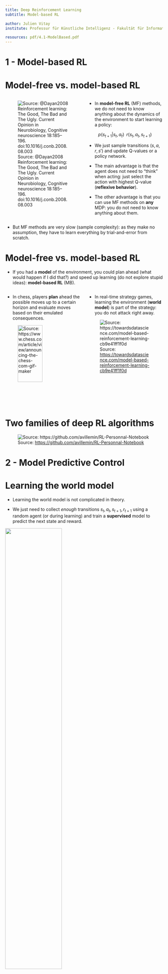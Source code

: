 ```yaml
---
title: Deep Reinforcement Learning
subtitle: Model-based RL

author: Julien Vitay
institute: Professur für Künstliche Intelligenz - Fakultät für Informatik

resources: pdf/4.1-ModelBased.pdf
---
```


# 1 - Model-based RL

# Model-free vs. model-based RL

::: {.columns}
::: {.column width=50%}


![Source: @Dayan2008 Reinforcement learning: The Good, The Bad and The Ugly. Current Opinion in Neurobiology, Cognitive neuroscience 18:185–196. doi:10.1016/j.conb.2008.08.003](img/modelbased2.png)


:::
::: {.column width=50%}


* In **model-free RL** (MF) methods, we do not need to know anything about the dynamics of the environment to start learning a policy:

$$p(s_{t+1} | s_t, a_t) \; \; r(s_t, a_t, s_{t+1})$$

* We just sample transitions $(s, a, r, s')$ and update Q-values or a policy network.

* The main advantage is that the agent does not need to "think" when acting: just select the action with highest Q-value (**reflexive behavior**).

* The other advantage is that you can use MF methods on **any** MDP: you do not need to know anything about them.

:::
:::


* But MF methods are very slow (sample complexity): as they make no assumption, they have to learn everything by trial-and-error from scratch.


# Model-free vs. model-based RL


* If you had a **model** of the environment, you could plan ahead (what would happen if I did that?) and speed up learning (do not explore stupid ideas): **model-based RL** (MB). 

::: {.columns}
::: {.column width=50%}


* In chess, players **plan** ahead the possible moves up to a certain horizon and evaluate moves based on their emulated consequences.

![Source: <https://www.chess.com/article/view/announcing-the-chess-com-gif-maker>](img/chess.gif){width=70%}


:::
::: {.column width=50%}


* In real-time strategy games, learning the environment (**world model**) is part of the strategy: you do not attack right away.

![Source: <https://towardsdatascience.com/model-based-reinforcement-learning-cb9e41ff1f0d>](img/ageofempires.jpeg)

:::
:::


# Two families of deep RL algorithms

![Source: <https://github.com/avillemin/RL-Personnal-Notebook>](img/drl-overview.svg)


# 2 - Model Predictive Control

# Learning the world model

* Learning the world model is not complicated in theory.

* We just need to collect *enough* transitions $s_t, a_t, s_{t+1}, r_{t+1}$ using a random agent (or during learning) and train a **supervised** model to predict the next state and reward.

::: {}

![](img/learningdynamics.svg){width=60%}

:::

* Such a model is called the **dynamics model**, the **transition model** or the **forward model**.

    * **What happens if I do that?**

* The model can be deterministic (use neural networks) or stochastic (use Gaussian Processes).

* Given an initial state $s_0$ and a policy $\pi$, you can unroll the future using the local model.

# Learning from imaginary rollouts

::: {.columns}
::: {.column width=50%}


![](img/mpc-rollout.png)

:::
::: {.column width=50%}


* Once you have a good transition model, you can generate **rollouts**, i.e. imaginary trajectories / episodes using the model.

$$\tau = (s_o, a_o, r_ 1, s_1, a_1, \ldots, s_T)$$

* You can then feed these trajectories to any model-free algorithm (value-based, policy-gradient) that will learn to maximize the returns.

$$\mathcal{J}(\theta) = \mathbb{E}_{\tau}[R(\tau)]$$

* The only sample complexity is the one needed to train the model: the rest is **emulated**.

* Drawback: This can only work when the model is close to perfect, especially for long trajectories or probabilistic MDPs.

:::
:::


::: footer
@Kurutach2018 Model-Ensemble Trust-Region Policy Optimization. arXiv:1802.10592.
:::

# Imperfect model

* For long horizons, the slightest imperfection in the model can accumulate (**drift**) and lead to completely wrong trajectories.

![Source: <https://medium.com/@jonathan_hui/rl-model-based-reinforcement-learning-3c2b6f0aa323>](img/mpc-drift1.jpeg)

* The emulated trajectory will have a biased return, the algorithm does not converge to the optimal policy.

* If you have a perfect model, you should not be using RL anyway, as classical control methods would be much faster (but see AlphaGo).


# MPC - Model Predictive Control

* The solution is to **replan** at each time step and execute only the first planned action **in the real environment**.

![Source: <https://medium.com/@jonathan_hui/rl-model-based-reinforcement-learning-3c2b6f0aa323>](img/mpc-drift2.jpeg){width=80%}

* **Model Predictive Control** iteratively plans complete trajectories, but only selects the first action.

![Source: <http://rail.eecs.berkeley.edu/deeprlcourse-fa17/f17docs/lecture_9_model_based_rl.pdf>](img/mpc-algo.png){width=70%}


# MPC - Model Predictive Control

![](img/mpc-architecture.png)

::: footer
Nagabandi et al. (2017). Neural Network Dynamics for Model-Based Deep Reinforcement Learning with Model-Free Fine-Tuning. arXiv:1708.02596.
:::

# MPC - Model Predictive Control

* The planner can actually be anything, it does not have to be a RL algorithm.

* For example, it can be iLQR (Iterative Linear Quadratic Regulator), a non-linear optimization method.

 <https://jonathan-hui.medium.com/rl-lqr-ilqr-linear-quadratic-regulator-a5de5104c750>.

::: {.columns}
::: {.column width=50%}


![Source: <https://bair.berkeley.edu/blog/2017/11/30/model-based-rl/>](img/mpc-example.png)

:::
::: {.column width=50%}



* Alternatively, one can use **random-sampling shooting**:

    1. in the current state, select a set of possible actions.

    2. generate rollouts with these actions and compute their returns using the model.

    3. select the action whose rollout has the highest return.

:::
:::


::: footer
@Nagabandi2017 Neural Network Dynamics for Model-Based Deep Reinforcement Learning with Model-Free Fine-Tuning. arXiv:1708.02596.
:::

# MPC - Model Predictive Control

* The main advantage of MPC is that you can change the reward function (the **goal**) on the fly: what you learn is the model, but planning is just an optimization procedure.

* You can set intermediary goals to the agent very flexibly: no need for a well-defined reward function.

* Model imperfection is not a problem as you replan all the time. The model can adapt to changes in the environment (slippery terrain, simulation to real-world).

::: {.columns}
::: {.column width=50%}


![Source: <https://bair.berkeley.edu/blog/2017/11/30/model-based-rl/>](img/mpc-application1.gif)

:::
::: {.column width=50%}


![](img/mpc-application2.gif)

:::
:::


::: footer
@Nagabandi2017 Neural Network Dynamics for Model-Based Deep Reinforcement Learning with Model-Free Fine-Tuning. arXiv:1708.02596.
:::



# 3 - Dyna-Q


# Dyna-Q

::: {.columns}
::: {.column width=50%}


![Source: <https://towardsdatascience.com/reinforcement-learning-model-based-planning-methods-5e99cae0abb8>](img/dynaq.png)


:::
::: {.column width=50%}


* Another approach to MB RL is to **augment** MF methods with MB rollouts.

* The MF algorithm (e.g. Q-learning) learns from transitions $(s, a, r, s')$ sampled either with:

    * **real experience**: interaction with the environment.

    * **simulated experience**: simulation by the model.

* If the simulated transitions are good enough, the MF algorithm can converge using much less **real transitions**, thereby reducing its **sample complexity**.

:::
:::


* The **Dyna-Q** algorithm is an extension of Q-learning to integrate a model $M(s, a) = (s', r')$.

* The model can be tabular or approximated with a NN.


::: footer
@Sutton1990 Integrated Architectures for Learning, Planning, and Reacting Based on Approximating Dynamic Programming. Machine Learning Proceedings.
:::

# Dyna-Q

* Initialize values $Q(s, a)$ and model $M(s, a)$.

* **for** $t \in [0, T_\text{total}]$:

    * Select $a_t$ using $Q$, take it on the **real environment** and observe $s_{t+1}$ and $r_{t+1}$.

    * Update the Q-value of the **real** action:

    $$\Delta Q(s_t, a_t) = \alpha \, (r_{t+1} + \gamma \, \max_a Q(s_{t+1}, a) - Q(s_t, a_t))$$

    * Update the model:

    $$M(s_t, a_t) \leftarrow (s_{t+1}, r_{t+1})$$

    * **for** $K$ steps:

        * Sample a state $s_k$ from a list of visited states.

        * Select $a_k$ using $Q$, predict $s_{k+1}$ and $r_{k+1}$ using the **model** $M(s_k, a_k)$.

        * Update the Q-value of the **imagined** action:

        $$\Delta Q(s_k, a_k) = \alpha \, (r_{k+1} + \gamma \, \max_a Q(s_{k+1}, a) - Q(s_k, a_k))$$


# Dyna-Q

::: {.columns}
::: {.column width=50%}


![](img/dynaq2.png)

:::
::: {.column width=50%}


![](img/ERM.png)

:::
:::


* It is interesting to notice that Dyna-Q is very similar to DQN and its **experience replay memory**.

* In DQN, the ERM stores **real transitions** generated in the past.

* In Dyna-Q, the model generates **imagined transitions** based on past real transitions.

::: footer
<http://incompleteideas.net/sutton/book/the-book.html>
:::


# References